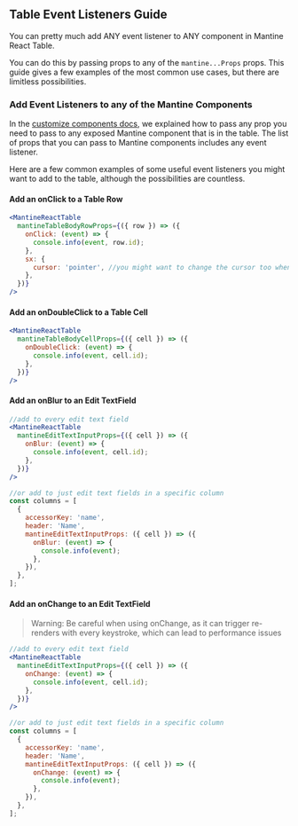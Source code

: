 
<Head>
  <title>Table Event Listeners Guide - Mantine React Table Docs</title>
  <meta
    name="description"
    content="How to add event listeners such as onClicks and onChange events to components in Mantine React Table"
  />
</Head>

## Table Event Listeners Guide

You can pretty much add ANY event listener to ANY component in Mantine React Table.

You can do this by passing props to any of the `mantine...Props` props. This guide gives a few examples of the most common use cases, but there are limitless possibilities.

### Add Event Listeners to any of the Mantine Components

In the [customize components docs](/docs/guides/customize-components#mantine-prop-types), we explained how to pass any prop you need to pass to any exposed Mantine component that is in the table. The list of props that you can pass to Mantine components includes any event listener.

Here are a few common examples of some useful event listeners you might want to add to the table, although the possibilities are countless.

#### Add an onClick to a Table Row

```jsx
<MantineReactTable
  mantineTableBodyRowProps={({ row }) => ({
    onClick: (event) => {
      console.info(event, row.id);
    },
    sx: {
      cursor: 'pointer', //you might want to change the cursor too when adding an onClick
    },
  })}
/>
```

#### Add an onDoubleClick to a Table Cell

```jsx
<MantineReactTable
  mantineTableBodyCellProps={({ cell }) => ({
    onDoubleClick: (event) => {
      console.info(event, cell.id);
    },
  })}
/>
```

#### Add an onBlur to an Edit TextField

```jsx
//add to every edit text field
<MantineReactTable
  mantineEditTextInputProps={({ cell }) => ({
    onBlur: (event) => {
      console.info(event, cell.id);
    },
  })}
/>
```

```jsx
//or add to just edit text fields in a specific column
const columns = [
  {
    accessorKey: 'name',
    header: 'Name',
    mantineEditTextInputProps: ({ cell }) => ({
      onBlur: (event) => {
        console.info(event);
      },
    }),
  },
];
```

#### Add an onChange to an Edit TextField

> Warning: Be careful when using onChange, as it can trigger re-renders with every keystroke, which can lead to performance issues

```jsx
//add to every edit text field
<MantineReactTable
  mantineEditTextInputProps={({ cell }) => ({
    onChange: (event) => {
      console.info(event, cell.id);
    },
  })}
/>
```

```jsx
//or add to just edit text fields in a specific column
const columns = [
  {
    accessorKey: 'name',
    header: 'Name',
    mantineEditTextInputProps: ({ cell }) => ({
      onChange: (event) => {
        console.info(event);
      },
    }),
  },
];
```
